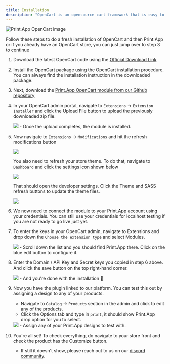 ```yaml
---
title: Installation
description: "OpenCart is an opensource cart framework that is easy to use and manage."
---
```


<Frame>
    <img alt="Print.App OpenCart image" src="/images/oc.png" />
</Frame>

Follow these steps to do a fresh installation of OpenCart and then Print.App or if you already have an OpenCart store, you can just jump over to step 3 to continue

1.  Download the latest OpenCart code using the [Official Download Link](http://opencart.com/index.php?route=download/download)

2.  Install the OpenCart package using the OpenCart installation procedure. You can always find the installation instruction in the downloaded package.

3.  Next, download the [Print.App OpenCart module from our Github repository](https://github.com/PrintApp/print-app-opencart/releases)

4.  In your OpenCart admin portal, navigate to `Extensions` -> `Extension Installer` and click the Upload File button to upload the previously downloaded zip file.
    <Frame><img src="/images/oc-mod.png" /></Frame>
    -   Once the upload completes, the module is installed.

5.  Now navigate to `Extensions` -> `Modifications` and hit the refresh modifications button
    <Frame><img src="/images/oc-refresh.png" /></Frame>

    You also need to refresh your store theme. To do that, navigate to `Dashboard` and click the settings icon shown below
    <Frame><img src="/images/oc-settings.png" /></Frame>

    That should open the developer settings. Click the Theme and SASS refresh buttons to update the theme files.
    <Frame><img src="/images/oc-dev.png" /></Frame>

6.  We now need to connect the module to your Print.App account using your credentials.
    <Snippet file="grab-keys.mdx" />
    <Note>You can still use your credentials for localhost testing if you are not ready to go live just yet.</Note>

7.  To enter the keys in your OpenCart admin, navigate to Extensions and drop down the `Choose the extension type` and select Modules.
    <Frame><img src="/images/oc-ext.png" /></Frame>
    -   Scroll down the list and you should find Print.App there. Click on the blue edit button to configure it.

8.  Enter the Domain / API Key and Secret keys you copied in step 6 above. And click the save button on the top right-hand corner.
    <Frame><img src="/images/oc-conf.png" /></Frame>
    -   And you're done with the installation 👏

9.  Now you have the plugin linked to our platform. You can test this out by assigning a design to any of your products.
    -   Navigate to `Catalog` -> `Products` section in the admin and click to edit any of the products.
    -   Click the Options tab and type in `print`, it should show Print.App drop option for you to select.
    <Frame><img src="/images/oc-assign.png" /></Frame>
    -   Assign any of your Print.App designs to test with.

10. You're all set! To check everything, do navigate to your store front and check the product has the Customize button.
    - If still it doesn't show, please reach out to us on our [discord community](https://discord.gg/XNdtdFxNdE).